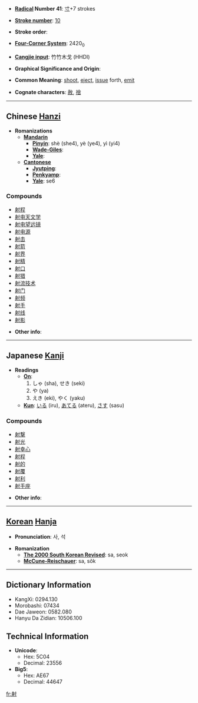 * '''[[Wiktionary:Chinese radical index| Radical]] Number 41''': [[Wiktionary:Chinese radical index 寸|寸]]+7 strokes

* '''[[Wiktionary:Chinese total strokes index|Stroke number]]''': [[Wiktionary:Chinese total strokes index 10|10]]

* '''Stroke order''': 

* '''[[Wiktionary:Chinese four corner index|Four-Corner System]]''': 2420<sub>0</sub>

* '''[[Wiktionary:Chinese Cangjie index|Cangjie input]]''': 竹竹木戈 (HHDI)

* '''Graphical Significance and Origin''': 

* '''Common Meaning''': [[shoot]], [[eject]], [[issue]] forth, [[emit]]

* '''Cognate characters''': [[赦]], [[捨]]

----

== Chinese [[Hanzi]] ==

* '''Romanizations'''
** '''[[Mandarin]]'''
*** '''[[Pinyin]]''': shè (she4), yè (ye4), yì (yi4)
*** '''[[Wade-Giles]]''': 
*** '''[[Yale]]''': 
** '''[[Cantonese]]'''
*** '''[[Jyutping]]''':
*** '''[[Penkyamp]]''': 
*** '''[[Yale]]''': se6

===Compounds===
*[[射程]]
*[[射电天文学]]
*[[射电望远镜]]
*[[射电源]]
*[[射击]]
*[[射箭]]
*[[射界]]
*[[射精]]
*[[射口]]
*[[射猎]]
*[[射流技术]]
*[[射门]]
*[[射频]]
*[[射手]]
*[[射线]]
*[[射影]]

* '''Other info''': 

----

== Japanese [[Kanji]] ==

* '''Readings'''
** '''[[On]]''': 
**#しゃ (sha), せき (seki)
**#や (ya)
**#えき (eki), やく (yaku)
** '''[[Kun]]''': [[いる]] (iru), [[あてる]] (ateru), [[さす]] (sasu)

===Compounds===
*[[射撃]]
*[[射光]]
*[[射幸心]]
*[[射程]]
*[[射的]]
*[[射覆]]
*[[射利]]
*[[射手座]]

* '''Other info''':  

----

== [[Korean]] [[Hanja]] ==

* '''Pronunciation''': 사, 석

* '''Romanization'''
** '''[[The 2000 South Korean Revised Romanization|The 2000 South Korean Revised]]''': sa, seok
** '''[[McCune-Reischauer]]''': sa, sŏk

----

== Dictionary Information ==

* KangXi: 0294.130
* Morobashi: 07434
* Dae Jaweon: 0582.080
* Hanyu Da Zidian: 10506.100

== Technical Information ==

* '''Unicode''':
** Hex: 5C04
** Decimal: 23556
* '''Big5''':
** Hex: AE67
** Decimal: 44647

[[fr:射]]